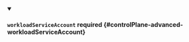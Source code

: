 


<details className="config-field" data-expandable="true" open>
<summary>

#### `workloadServiceAccount` <span className="config-field-required" data-required="false">required</span> <span className="config-field-type"></span> <span className="config-field-default"></span> <span className="config-field-enum"></span> {#controlPlane-advanced-workloadServiceAccount}



</summary>

<PartialWorkloadserviceaccountreference />


</details>
